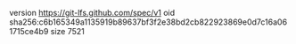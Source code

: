 version https://git-lfs.github.com/spec/v1
oid sha256:c6b165349a1135919b89637bf3f2e38bd2cb822923869e0d7c16a061715ce4b9
size 7521
